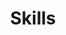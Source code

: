 ---
title: Skills
list:
- <Markdown, AsciiDoc>, Sphinx
- "RESTful API Documentation tools: <Swagger>, apiDoc, ReDoc"
- "Version Control Systems (VCS): <Git, GitHub, GitLab>"
- BitBucket, JIRA, Confluence (incl. JIRA/Confluence REST API)
- Good knowledge of <TypeScript/JavaScript>
- Good knowledge of <Docker>
- Basic knowledge of <BPMN>, UML
---
